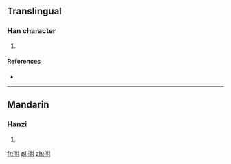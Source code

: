 ==Translingual==

===Han character===
{{Han char|rn=85|rad=水|as=14|sn=17|four=3410<sub>0</sub>|canj=水廿土戈 (ETGI)}}

# {{defn|Han|sort=水14}}

====References====
* {{Han ref|kx=0656.150|dkj=18511|dj=1067.010|hdz=31769.030|uh=6FE7|ud=28647|bh=ED55|bd=60757}}

----

==Mandarin==

===Hanzi===
{{cmn-hanzi|pin=[[duì]] ([[dui4]]), [[hù]] ([[hu4]])|wg=tui<sup>4</sup>, hu<sup>4</sup>}}

# {{defn|Mandarin|sort=水14}}

[[fr:濧]]
[[pl:濧]]
[[zh:濧]]